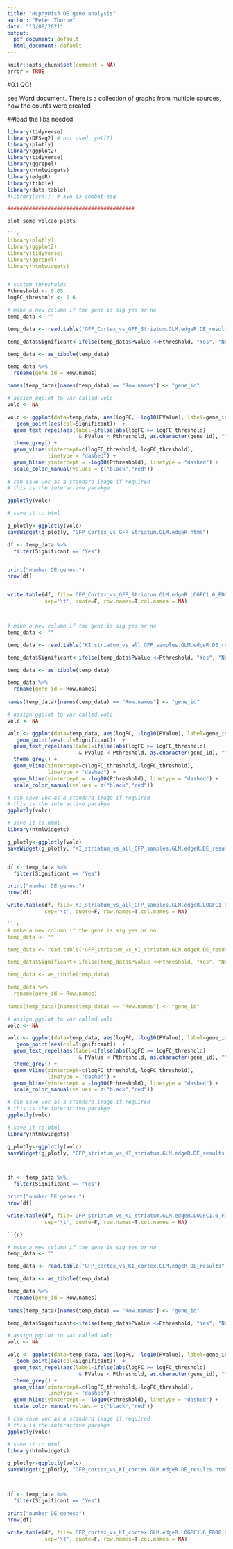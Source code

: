 ---
title: "HLphyDis3 DE gene analysis"
author: "Peter Thorpe"
date: "13/08/2021"
output:
  pdf_document: default
  html_document: default
---

```{r include=FALSE}
knitr::opts_chunk$set(comment = NA)
error = TRUE

```

#0.1 QC! 

see Word document. There is a collection of graphs from multiple sources, how the counts were created 

##load the libs needed 


```{r}
library(tidyverse)
library(DESeq2) # not used, yet(?)
library(plotly)
library(ggplot2)
library(tidyverse)
library(ggrepel)
library(htmlwidgets)
library(edgeR)
library(tibble)
library(data.table)
#library(sva:)  # sva is combat-seq

#########################################

plot some volcao plots

```{r}

library(plotly)
library(ggplot2)
library(tidyverse)
library(ggrepel)
library(htmlwidgets)



```


```{r}

# custom thresholds
Pthreshold <- 0.05
logFC_threshold <- 1.6

```

```{r}

# make a new column if the gene is sig yes or no
temp_data <- ""

temp_data <- read.table("GFP_Cortex_vs_GFP_Striatum.GLM.edgeR.DE_results", header=T, sep="\t")

temp_data$Significant<-ifelse(temp_data$PValue <=Pthreshold, "Yes", "No")

temp_data <- as_tibble(temp_data)

temp_data %>% 
  rename(gene_id = Row.names)

names(temp_data)[names(temp_data) == "Row.names"] <- "gene_id"

```

```{r}
# assign ggplot to var called volc
volc <- NA

volc <- ggplot(data=temp_data, aes(logFC, -log10(PValue), label=gene_id)) +
   geom_point(aes(col=Significant))  +
  geom_text_repel(aes(label=ifelse(abs(logFC >= logFC_threshold) 
                       & PValue < Pthreshold, as.character(gene_id), ""))) +
  theme_grey() +
  geom_vline(xintercept=c(logFC_threshold,-logFC_threshold),
             linetype = "dashed") +
  geom_hline(yintercept = -log10(Pthreshold), linetype = "dashed") +
  scale_color_manual(values = c("black","red"))
  
# can save voc as a standard image if required 
# this is the interactive pacakge

```

```{r}
ggplotly(volc)

# save it to html

g_plotly<-ggplotly(volc)
saveWidget(g_plotly, "GFP_Cortex_vs_GFP_Striatum.GLM.edgeR.html")

df <- temp_data %>%
  filter(Significant == "Yes")


print("number DE genes:")
nrow(df)


write.table(df, file='GFP_Cortex_vs_GFP_Striatum.GLM.edgeR.LOGFC1.6_FDR0.05.txt',
            sep='\t', quote=F, row.names=T,col.names = NA)




```



```{r}

# make a new column if the gene is sig yes or no
temp_data <- ""

temp_data <- read.table("KI_striatum_vs_all_GFP_samples.GLM.edgeR.DE_results", header=T, sep="\t")

temp_data$Significant<-ifelse(temp_data$PValue <=Pthreshold, "Yes", "No")

temp_data <- as_tibble(temp_data)

temp_data %>% 
  rename(gene_id = Row.names)
  
names(temp_data)[names(temp_data) == "Row.names"] <- "gene_id"

```

```{r}

# assign ggplot to var called volc
volc <- NA

volc <- ggplot(data=temp_data, aes(logFC, -log10(PValue), label=gene_id)) +
   geom_point(aes(col=Significant))  +
  geom_text_repel(aes(label=ifelse(abs(logFC >= logFC_threshold) 
                       & PValue < Pthreshold, as.character(gene_id), ""))) +
  theme_grey() +
  geom_vline(xintercept=c(logFC_threshold,-logFC_threshold),
             linetype = "dashed") +
  geom_hline(yintercept = -log10(Pthreshold), linetype = "dashed") +
  scale_color_manual(values = c("black","red"))


```

```{r}

# can save voc as a standard image if required 
# this is the interactive pacakge
ggplotly(volc)

# save it to html
library(htmlwidgets)

g_plotly<-ggplotly(volc)
saveWidget(g_plotly, "KI_striatum_vs_all_GFP_samples.GLM.edgeR.DE_results.html")


df <- temp_data %>%
  filter(Significant == "Yes")

print("number DE genes:")
nrow(df)

write.table(df, file='KI_striatum_vs_all_GFP_samples.GLM.edgeR.LOGFC1.6_FDR0.05.txt',
            sep='\t', quote=F, row.names=T,col.names = NA)


```


```{r}

```{r}

# make a new column if the gene is sig yes or no
temp_data <- ""

temp_data <- read.table("GFP_striatum_vs_KI_striatum.GLM.edgeR.DE_results", header=T, sep="\t")

temp_data$Significant<-ifelse(temp_data$PValue <=Pthreshold, "Yes", "No")

temp_data <- as_tibble(temp_data)

temp_data %>% 
  rename(gene_id = Row.names)
  
names(temp_data)[names(temp_data) == "Row.names"] <- "gene_id"

```

```{r}

# assign ggplot to var called volc
volc <- NA

volc <- ggplot(data=temp_data, aes(logFC, -log10(PValue), label=gene_id)) +
   geom_point(aes(col=Significant))  +
  geom_text_repel(aes(label=ifelse(abs(logFC >= logFC_threshold) 
                       & PValue < Pthreshold, as.character(gene_id), ""))) +
  theme_grey() +
  geom_vline(xintercept=c(logFC_threshold,-logFC_threshold),
             linetype = "dashed") +
  geom_hline(yintercept = -log10(Pthreshold), linetype = "dashed") +
  scale_color_manual(values = c("black","red"))


```

```{r}

# can save voc as a standard image if required 
# this is the interactive pacakge
ggplotly(volc)

# save it to html
library(htmlwidgets)

g_plotly<-ggplotly(volc)
saveWidget(g_plotly, "GFP_striatum_vs_KI_striatum.GLM.edgeR.DE_results.html")



df <- temp_data %>%
  filter(Significant == "Yes")

print("number DE genes:")
nrow(df)

write.table(df, file='GFP_striatum_vs_KI_striatum.GLM.edgeR.LOGFC1.6_FDR0.05.txt',
            sep='\t', quote=F, row.names=T,col.names = NA)


```



```{r}
``{r}

# make a new column if the gene is sig yes or no
temp_data <- ""

temp_data <- read.table("GFP_cortex_vs_KI_cortex.GLM.edgeR.DE_results", header=T, sep="\t")

temp_data <- as_tibble(temp_data)

temp_data %>% 
  rename(gene_id = Row.names)
 
names(temp_data)[names(temp_data) == "Row.names"] <- "gene_id"

```

```{r}

temp_data$Significant<-ifelse(temp_data$PValue <=Pthreshold, "Yes", "No")

# assign ggplot to var called volc
volc <- NA

volc <- ggplot(data=temp_data, aes(logFC, -log10(PValue), label=gene_id)) +
   geom_point(aes(col=Significant))  +
  geom_text_repel(aes(label=ifelse(abs(logFC >= logFC_threshold) 
                       & PValue < Pthreshold, as.character(gene_id), ""))) +
  theme_grey() +
  geom_vline(xintercept=c(logFC_threshold,-logFC_threshold),
             linetype = "dashed") +
  geom_hline(yintercept = -log10(Pthreshold), linetype = "dashed") +
  scale_color_manual(values = c("black","red"))


```

```{r}

# can save voc as a standard image if required 
# this is the interactive pacakge
ggplotly(volc)

# save it to html
library(htmlwidgets)

g_plotly<-ggplotly(volc)
saveWidget(g_plotly, "GFP_cortex_vs_KI_cortex.GLM.edgeR.DE_results.html")



df <- temp_data %>%
  filter(Significant == "Yes")

print("number DE genes:")
nrow(df)

write.table(df, file='GFP_cortex_vs_KI_cortex.GLM.edgeR.LOGFC1.6_FDR0.05.txt',
            sep='\t', quote=F, row.names=T,col.names = NA)



```


